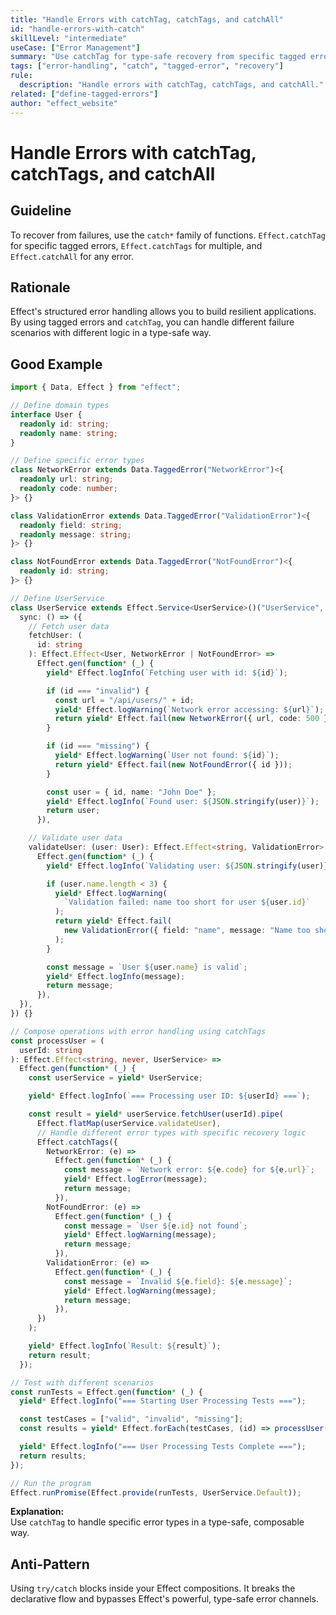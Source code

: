 ```yaml
---
title: "Handle Errors with catchTag, catchTags, and catchAll"
id: "handle-errors-with-catch"
skillLevel: "intermediate"
useCase: ["Error Management"]
summary: "Use catchTag for type-safe recovery from specific tagged errors, and catchAll to recover from any possible failure."
tags: ["error-handling", "catch", "tagged-error", "recovery"]
rule:
  description: "Handle errors with catchTag, catchTags, and catchAll."
related: ["define-tagged-errors"]
author: "effect_website"
---
```


# Handle Errors with catchTag, catchTags, and catchAll

## Guideline

To recover from failures, use the `catch*` family of functions.
`Effect.catchTag` for specific tagged errors, `Effect.catchTags` for multiple,
and `Effect.catchAll` for any error.

## Rationale

Effect's structured error handling allows you to build resilient applications.
By using tagged errors and `catchTag`, you can handle different failure
scenarios with different logic in a type-safe way.

## Good Example

```typescript
import { Data, Effect } from "effect";

// Define domain types
interface User {
  readonly id: string;
  readonly name: string;
}

// Define specific error types
class NetworkError extends Data.TaggedError("NetworkError")<{
  readonly url: string;
  readonly code: number;
}> {}

class ValidationError extends Data.TaggedError("ValidationError")<{
  readonly field: string;
  readonly message: string;
}> {}

class NotFoundError extends Data.TaggedError("NotFoundError")<{
  readonly id: string;
}> {}

// Define UserService
class UserService extends Effect.Service<UserService>()("UserService", {
  sync: () => ({
    // Fetch user data
    fetchUser: (
      id: string
    ): Effect.Effect<User, NetworkError | NotFoundError> =>
      Effect.gen(function* (_) {
        yield* Effect.logInfo(`Fetching user with id: ${id}`);

        if (id === "invalid") {
          const url = "/api/users/" + id;
          yield* Effect.logWarning(`Network error accessing: ${url}`);
          return yield* Effect.fail(new NetworkError({ url, code: 500 }));
        }

        if (id === "missing") {
          yield* Effect.logWarning(`User not found: ${id}`);
          return yield* Effect.fail(new NotFoundError({ id }));
        }

        const user = { id, name: "John Doe" };
        yield* Effect.logInfo(`Found user: ${JSON.stringify(user)}`);
        return user;
      }),

    // Validate user data
    validateUser: (user: User): Effect.Effect<string, ValidationError> =>
      Effect.gen(function* (_) {
        yield* Effect.logInfo(`Validating user: ${JSON.stringify(user)}`);

        if (user.name.length < 3) {
          yield* Effect.logWarning(
            `Validation failed: name too short for user ${user.id}`
          );
          return yield* Effect.fail(
            new ValidationError({ field: "name", message: "Name too short" })
          );
        }

        const message = `User ${user.name} is valid`;
        yield* Effect.logInfo(message);
        return message;
      }),
  }),
}) {}

// Compose operations with error handling using catchTags
const processUser = (
  userId: string
): Effect.Effect<string, never, UserService> =>
  Effect.gen(function* (_) {
    const userService = yield* UserService;

    yield* Effect.logInfo(`=== Processing user ID: ${userId} ===`);

    const result = yield* userService.fetchUser(userId).pipe(
      Effect.flatMap(userService.validateUser),
      // Handle different error types with specific recovery logic
      Effect.catchTags({
        NetworkError: (e) =>
          Effect.gen(function* (_) {
            const message = `Network error: ${e.code} for ${e.url}`;
            yield* Effect.logError(message);
            return message;
          }),
        NotFoundError: (e) =>
          Effect.gen(function* (_) {
            const message = `User ${e.id} not found`;
            yield* Effect.logWarning(message);
            return message;
          }),
        ValidationError: (e) =>
          Effect.gen(function* (_) {
            const message = `Invalid ${e.field}: ${e.message}`;
            yield* Effect.logWarning(message);
            return message;
          }),
      })
    );

    yield* Effect.logInfo(`Result: ${result}`);
    return result;
  });

// Test with different scenarios
const runTests = Effect.gen(function* (_) {
  yield* Effect.logInfo("=== Starting User Processing Tests ===");

  const testCases = ["valid", "invalid", "missing"];
  const results = yield* Effect.forEach(testCases, (id) => processUser(id));

  yield* Effect.logInfo("=== User Processing Tests Complete ===");
  return results;
});

// Run the program
Effect.runPromise(Effect.provide(runTests, UserService.Default));

```

**Explanation:**  
Use `catchTag` to handle specific error types in a type-safe, composable way.

## Anti-Pattern

Using `try/catch` blocks inside your Effect compositions. It breaks the
declarative flow and bypasses Effect's powerful, type-safe error channels.
